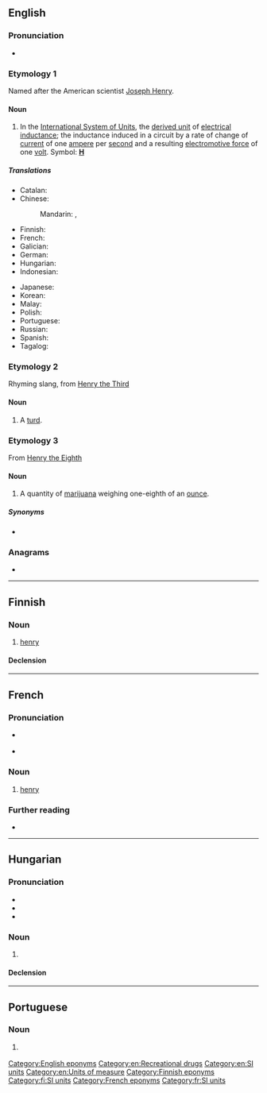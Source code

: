 {{also|Henry}}
==English==

===Pronunciation===
* {{audio|en|en-us-henry.ogg|Audio (US)}}

===Etymology 1===
{{wikipedia|Henry (inductance)}}
Named after the American scientist [[w:Joseph Henry|Joseph Henry]].

====Noun====
{{en-noun|+|henrys}}

# In the [[International System of Units]], the [[derived unit]] of [[electrical inductance]]; the inductance induced in a circuit by a rate of change of [[current]] of one [[ampere]] per [[second]] and a resulting [[electromotive force]] of one [[volt]]. Symbol: '''[[H]]'''

=====Translations=====
{{trans-top|SI unit for electrical inductance}}
* Catalan: {{t|ca|henry|m}}
* Chinese:
*: Mandarin: {{t+|cmn|亨利|tr=hēnglì|sc=Hani}}, {{t+|cmn|亨|tr=hēng|sc=Hani}}
* Finnish: {{t+|fi|henry}}
* French: {{t+|fr|henry|m}}
* Galician: {{t+|gl|henry|m}}
* German: {{t+|de|Henry|n}}
* Hungarian: {{t|hu|henry}}
* Indonesian: {{t+|id|henry}}
{{trans-mid}}
* Japanese: {{t+|ja|ヘンリー|tr=henrī|sc=Jpan}}
* Korean: {{t|ko|헨리|tr=henni}}
* Malay: {{t|ms|henry}}
* Polish: {{t+|pl|henr|m}}
* Portuguese: {{t|pt|henry|m}}
* Russian: {{t+|ru|ге́нри|m}}
* Spanish: {{t+|es|henrio|m}}
* Tagalog: {{t|tl|henri}}
{{trans-bottom}}

===Etymology 2===
Rhyming slang, from [[w:Henry III|Henry the Third]]

====Noun====
{{en-noun}}

# {{lb|en|British|slang}} A [[turd]].

===Etymology 3===
From [[w:Henry VIII|Henry the Eighth]]

====Noun====
{{en-noun}}

# {{lb|en|British|slang}} A quantity of [[marijuana]] weighing one-eighth of an [[ounce]].

=====Synonyms=====
* {{l|en|eighth}}

===Anagrams===
* {{anagrams|en|a=ehnry|Rhyne|rhyne|yrneh}}

[[Category:English eponyms]]
[[Category:en:Recreational drugs]]
[[Category:en:SI units]]
[[Category:en:Units of measure]]

----

==Finnish==

===Noun===
{{fi-noun}}

# [[#English|henry]] {{gloss|unit of inductance}}

====Declension====
{{fi-decl-valo|henr|||y|ä}}

[[Category:Finnish eponyms]]
[[Category:fi:SI units]]

----

==French==

===Pronunciation===
* {{fr-asph}} {{fr-IPA}}
* {{audio|fr|LL-Q150 (fra)-Lepticed7-henry.wav|Audio}}

===Noun===
{{fr-noun|m}}

# {{lb|fr|science}} [[#English|henry]]

===Further reading===
* {{R:TLFi}}

[[Category:French eponyms]]
[[Category:fr:SI units]]

----

==Hungarian==

===Pronunciation===
* {{hu-IPA}}
* {{hyphenation|hu|hen|ry}}
* {{rhymes|hu|ri|s=2}}

===Noun===
{{hu-noun|k}}

# {{l|en|henry}} {{gloss|SI unit for electrical inductance}}

====Declension====
{{hu-decl-k-front1|henr|y}}{{hu-pos-tek|henry|je}}<!-- Do not use the hu-infl-nom template, it does not work for words ending in y. -->

{{topics|hu|SI units}}

----

==Portuguese==

===Noun===
{{pt-noun|m|s|pl2=henries}}

# {{l|en|henry}} {{gloss|SI unit for electrical inductance}}

{{topics|pt|SI units}}